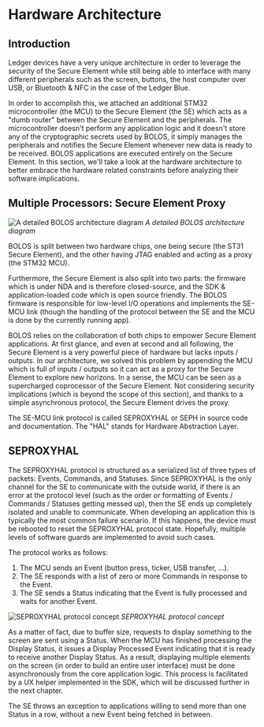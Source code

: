 # Hardware Architecture

## Introduction

Ledger devices have a very unique architecture in order to leverage the security of the Secure Element while still being able to interface with many different peripherals such as the screen, buttons, the host computer over USB, or Bluetooth & NFC in the case of the Ledger Blue.

In order to accomplish this, we attached an additional STM32 microcontroller (the MCU) to the Secure Element (the SE) which acts as a "dumb router" between the Secure Element and the peripherals. The microcontroller doesn't perform any application logic and it doesn't store any of the cryptographic secrets used by BOLOS, it simply manages the peripherals and notifies the Secure Element whenever new data is ready to be received. BOLOS applications are executed entirely on the Secure Element. In this section, we'll take a look at the hardware architecture to better embrace the hardware related constraints before analyzing their software implications.

## Multiple Processors: Secure Element Proxy

![A detailed BOLOS architecture diagram](/bolos_architecture.png)
*A detailed BOLOS architecture diagram*

BOLOS is split between two hardware chips, one being secure (the ST31 Secure Element), and the other having JTAG enabled and acting as a proxy (the STM32 MCU).

Furthermore, the Secure Element is also split into two parts: the firmware which is under NDA and is therefore closed-source, and the SDK & application-loaded code which is open source friendly. The BOLOS firmware is responsible for low-level I/O operations and implements the SE-MCU link (though the handling of the protocol between the SE and the MCU is done by the currently running app).

BOLOS relies on the collaboration of both chips to empower Secure Element applications. At first glance, and even at second and all following, the Secure Element is a very powerful piece of hardware but lacks inputs / outputs. In our architecture, we solved this problem by appending the MCU which is full of inputs / outputs so it can act as a proxy for the Secure Element to explore new horizons. In a sense, the MCU can be seen as a supercharged coprocessor of the Secure Element. Not considering security implications (which is beyond the scope of this section), and thanks to a simple asynchronous protocol, the Secure Element drives the proxy.

The SE-MCU link protocol is called SEPROXYHAL or SEPH in source code and documentation. The "HAL" stands for Hardware Abstraction Layer.

## SEPROXYHAL

The SEPROXYHAL protocol is structured as a serialized list of three types of packets: Events, Commands, and Statuses. Since SEPROXYHAL is the only channel for the SE to communicate with the outside world, if there is an error at the protocol level (such as the order or formatting of Events / Commands / Statuses getting messed up), then the SE ends up completely isolated and unable to communicate. When developing an application this is typically the most common failure scenario. If this happens, the device must be rebooted to reset the SEPROXYHAL protocol state. Hopefully, multiple levels of software guards are implemented to avoid such cases.

The protocol works as follows:

1.  The MCU sends an Event (button press, ticker, USB transfer, ...).
2.  The SE responds with a list of zero or more Commands in response to the Event.
3.  The SE sends a Status indicating that the Event is fully processed
and waits for another Event.

![SEPROXYHAL protocol concept](/seproxyhal.png)
*SEPROXYHAL protocol concept*

As a matter of fact, due to buffer size, requests to display something to the screen are sent using a Status. When the MCU has finished processing the Display Status, it issues a Display Processed Event indicating that it is ready to receive another Display Status. As a result, displaying multiple elements on the screen (in order to build an entire user interface) must be done asynchronously from the core application logic. This process is facilitated by a UX helper implemented in the SDK, which will be discussed further in the next chapter.

The SE throws an exception to applications willing to send more than one Status in a row, without a new Event being fetched in between.

